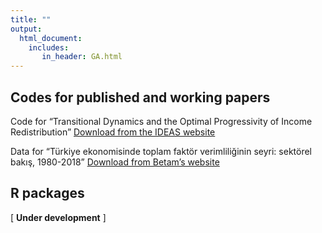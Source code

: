 ```yaml
---
title: ""
output: 
  html_document:
    includes:
       in_header: GA.html
---
```



## Codes for published and working papers

Code for "Transitional Dynamics and the Optimal Progressivity of Income Redistribution" [Download from the IDEAS website](https://ideas.repec.org/c/red/ccodes/13-232.html)

Data for "Türkiye ekonomisinde toplam faktör verimliliğinin seyri: sektörel bakış, 1980-2018" [Download from Betam's website](https://betam.bahcesehir.edu.tr/wp-content/uploads/2020/07/EK_Seriler.rar)



## R packages

[ **Under development** ]
